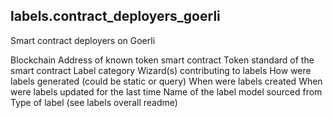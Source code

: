 ## labels.contract_deployers_goerli 
Smart contract deployers on Goerli

<ParamField path="blockchain">
Blockchain
</ParamField>
<ParamField path="address">
Address of known token smart contract
</ParamField>
<ParamField path="name">
Token standard of the smart contract
</ParamField>
<ParamField path="category">
Label category
</ParamField>
<ParamField path="contributor">
Wizard(s) contributing to labels
</ParamField>
<ParamField path="source">
How were labels generated (could be static or query)
</ParamField>
<ParamField path="created_at">
When were labels created
</ParamField>
<ParamField path="updated_at">
When were labels updated for the last time
</ParamField>
<ParamField path="model_name">
Name of the label model sourced from
</ParamField>
<ParamField path="label_type">
Type of label (see labels overall readme)
</ParamField>
